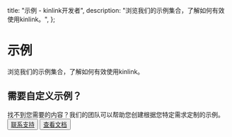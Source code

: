 
  title: "示例 - kinlink开发者",
  description: "浏览我们的示例集合，了解如何有效使用kinlink。",
};

<div className="container py-6 lg:py-10">
  <div className="flex flex-col items-start gap-4 md:flex-row md:justify-between md:gap-8">
    <div className="flex-1 space-y-4">
      <h1 className="inline-block font-heading text-4xl tracking-tight lg:text-5xl">
        示例
      </h1>
      <div className="text-xl text-muted-foreground">
        浏览我们的示例集合，了解如何有效使用kinlink。
      </div>
    </div>
  </div>

  <div className="my-8">
    <ExamplesClient />
  </div>

  <div className="mt-12 space-y-4">
    <h2 className="text-2xl font-bold tracking-tight">需要自定义示例？</h2>
    <div className="text-muted-foreground">
      找不到您需要的内容？我们的团队可以帮助您创建根据您特定需求定制的示例。
    </div>
    <div className="flex flex-col sm:flex-row gap-4 mt-4">
      <Button asChild>
        <a href="https://www.kintone.cn/">
          联系支持
        </a>
      </Button>
      <Button variant="outline" asChild>
        <a href="/docs">
          查看文档
        </a>
      </Button>
    </div>
  </div>
</div> 